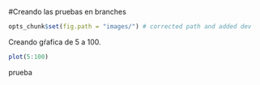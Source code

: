 #Creando las pruebas en branches

```r
opts_chunk$set(fig.path = "images/") # corrected path and added dev
```
Creando gŕafica de 5 a 100.
```r
plot(5:100)
```

prueba
